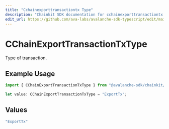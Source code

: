```yaml
---
title: "Cchainexporttransactiontx Type"
description: "Chainkit SDK documentation for cchainexporttransactiontx type"
edit_url: https://github.com/ava-labs/avalanche-sdk-typescript/edit/main/chainkit/docs/models/components/cchainexporttransactiontxtype.md
---
```


# CChainExportTransactionTxType

Type of transaction.

## Example Usage

```typescript
import { CChainExportTransactionTxType } from "@avalanche-sdk/chainkit/models/components";

let value: CChainExportTransactionTxType = "ExportTx";
```

## Values

```typescript
"ExportTx"
```